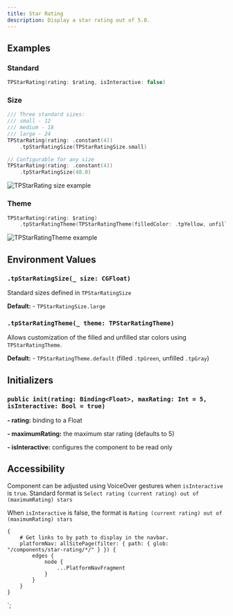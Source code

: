 ```yaml
---
title: Star Rating
description: Display a star rating out of 5.0.
---
```



<ComponentHeader data={props.data} />

## Examples

### Standard

```swift
TPStarRating(rating: $rating, isInteractive: false)
```

### Size

```swift
/// Three standard sizes:
/// small - 12
/// medium - 18
/// large - 24
TPStarRating(rating: .constant(4))
    .tpStarRatingSize(TPStarRatingSize.small)

// Configurable for any size
TPStarRating(rating: .constant(4))
    .tpStarRatingSize(48.0)
```

![TPStarRating size example](/img/swiftui/star-rating/star-rating-example-1.png)

### Theme

```swift
TPStarRating(rating: $rating)
    .tpStarRatingTheme(TPStarRatingTheme(filledColor: .tpYellow, unfilledColor: .tpGray))
```

![TPStarRatingTheme example](/img/swiftui/star-rating/star-rating-example-2.png)

## Environment Values

### `.tpStarRatingSize(_ size: CGFloat)`

Standard sizes defined in `TPStarRatingSize`

**Default:** - `TPStarRatingSize.large`

### `.tpStarRatingTheme(_ theme: TPStarRatingTheme)`

Allows customization of the filled and unfilled star colors using `TPStarRatingTheme`.

**Default:** - `TPStarRatingTheme.default` (filled `.tpGreen`, unfilled `.tpGray`)

## Initializers

### `public init(rating: Binding<Float>, maxRating: Int = 5, isInteractive: Bool = true)`

**- rating:** binding to a Float

**- maximumRating:** the maximum star rating (defaults to 5)

**- isInteractive:** configures the component to be read only

## Accessibility

Component can be adjusted using VoiceOver gestures when `isInteractive` is `true`. Standard format is `Select rating (current rating) out of (maximumRating) stars`

When `isInteractive` is false, the format is `Rating (current rating) out of (maximumRating) stars`

    {
        # Get links to by path to display in the navbar.
        platformNav: allSitePage(filter: { path: { glob: "/components/star-rating/*/" } }) {
            edges {
                node {
                    ...PlatformNavFragment
                }
            }
        }
    }
`;
